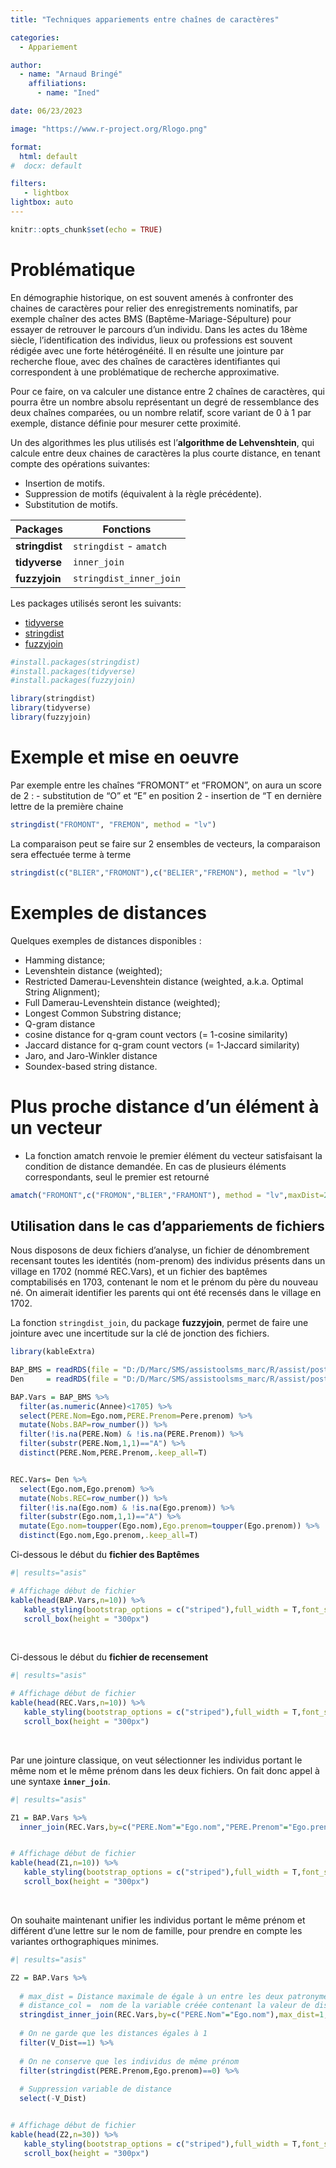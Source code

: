 ```yaml
---
title: "Techniques appariements entre chaînes de caractères"

categories:
  - Appariement

author: 
  - name: "Arnaud Bringé"
    affiliations:
      - name: "Ined"

date: 06/23/2023

image: "https://www.r-project.org/Rlogo.png"

format: 
  html: default
#  docx: default

filters:
   - lightbox
lightbox: auto
---
```


```r
knitr::opts_chunk$set(echo = TRUE)
```

# Problématique

En démographie historique, on est souvent amenés à confronter des chaines de caractères pour relier des enregistrements nominatifs, par exemple chaîner des actes BMS (Baptême-Mariage-Sépulture) pour essayer de retrouver le parcours d'un individu. Dans les actes du 18ème siècle, l'identification des individus, lieux ou professions est souvent rédigée avec une forte hétérogénéité. Il en résulte une jointure par recherche floue, avec des chaînes de caractères identifiantes qui correspondent à une problématique de recherche approximative.

Pour ce faire, on va calculer une distance entre 2 chaînes de caractères, qui pourra être un nombre absolu représentant un degré de ressemblance des deux chaînes comparées, ou un nombre relatif, score variant de 0 à 1 par exemple, distance définie pour mesurer cette proximité.

Un des algorithmes les plus utilisés est l'**algorithme de Lehvenshtein**, qui calcule entre deux chaines de caractères la plus courte distance, en tenant compte des opérations suivantes:  

- Insertion de motifs. 
- Suppression de motifs (équivalent à la règle précédente).
- Substitution de motifs.


| Packages       | Fonctions                                       |
|----------------|-------------------------------------------------|
| **stringdist** | `stringdist` - `amatch`                         |
| **tidyverse**  | `inner_join`                                    |
| **fuzzyjoin**  | `stringdist_inner_join`                         |


Les packages utilisés seront les suivants:   

* [tidyverse](https://www.tidyverse.org/)
* [stringdist](https://github.com/markvanderloo/stringdist)
* [fuzzyjoin](https://github.com/dgrtwo/fuzzyjoin)

```r
#install.packages(stringdist)
#install.packages(tidyverse)
#install.packages(fuzzyjoin)

library(stringdist)
library(tidyverse)
library(fuzzyjoin)
```


# Exemple et mise en oeuvre

Par exemple entre les chaînes "FROMONT" et "FROMON", on aura un score de 2 :
- substitution de "O" et "E" en position 2
- insertion de "T en dernière lettre de la première chaine


```r
stringdist("FROMONT", "FREMON", method = "lv")
```

La comparaison peut se faire sur 2 ensembles de vecteurs, la comparaison sera effectuée terme à terme

```r
stringdist(c("BLIER","FROMONT"),c("BELIER","FREMON"), method = "lv")
```
# Exemples de distances

Quelques exemples de distances disponibles : 

  - Hamming distance;
  - Levenshtein distance (weighted);
  - Restricted Damerau-Levenshtein distance (weighted, a.k.a. Optimal String Alignment);
  - Full Damerau-Levenshtein distance (weighted);
  - Longest Common Substring distance;
  - Q-gram distance
  - cosine distance for q-gram count vectors (= 1-cosine similarity)
  - Jaccard distance for q-gram count vectors (= 1-Jaccard similarity)
  - Jaro, and Jaro-Winkler distance
  - Soundex-based string distance.


# Plus proche distance d'un élément à un vecteur

- La fonction amatch renvoie le premier élément du vecteur satisfaisant la condition de distance demandée. En cas de plusieurs éléments correspondants, seul le premier est retourné


```r
amatch("FROMONT",c("FROMON","BLIER","FRAMONT"), method = "lv",maxDist=2)
```

## Utilisation dans le cas d'appariements de fichiers

Nous disposons de deux fichiers d'analyse, un fichier de dénombrement recensant toutes les identités (nom-prenom) des individus présents dans un village en 1702 (nommé REC.Vars), et un fichier des baptêmes comptabilisés en 1703, contenant le nom et le prénom du père du nouveau né. On aimerait identifier les parents qui ont été recensés dans le village en 1702.

La fonction `stringdist_join`, du package **fuzzyjoin**, permet de faire une jointure avec une incertitude sur la clé de jonction des fichiers.  
  
  
```r

library(kableExtra)

BAP_BMS = readRDS(file = "D:/D/Marc/SMS/assistoolsms_marc/R/assist/posts/fuzzyjoin/Martigues.BAP.Ined.rds")
Den     = readRDS(file = "D:/D/Marc/SMS/assistoolsms_marc/R/assist/posts/fuzzyjoin/Martigues.REC1702.Ined.rds")

BAP.Vars = BAP_BMS %>%
  filter(as.numeric(Annee)<1705) %>%
  select(PERE.Nom=Ego.nom,PERE.Prenom=Pere.prenom) %>%
  mutate(Nobs.BAP=row_number()) %>%
  filter(!is.na(PERE.Nom) & !is.na(PERE.Prenom)) %>%
  filter(substr(PERE.Nom,1,1)=="A") %>%
  distinct(PERE.Nom,PERE.Prenom,.keep_all=T)


REC.Vars= Den %>%
  select(Ego.nom,Ego.prenom) %>%
  mutate(Nobs.REC=row_number()) %>%
  filter(!is.na(Ego.nom) & !is.na(Ego.prenom)) %>%
  filter(substr(Ego.nom,1,1)=="A") %>%
  mutate(Ego.nom=toupper(Ego.nom),Ego.prenom=toupper(Ego.prenom)) %>%
  distinct(Ego.nom,Ego.prenom,.keep_all=T)

```



Ci-dessous le début du **fichier des Baptêmes**

```r
#| results="asis" 

# Affichage début de fichier
kable(head(BAP.Vars,n=10)) %>%
   kable_styling(bootstrap_options = c("striped"),full_width = T,font_size = 11) %>%
   scroll_box(height = "300px")
```

<br>

Ci-dessous le début du **fichier de recensement**

```r
#| results="asis" 

# Affichage début de fichier
kable(head(REC.Vars,n=10)) %>%
   kable_styling(bootstrap_options = c("striped"),full_width = T,font_size = 11) %>%
   scroll_box(height = "300px")
```

<br>

Par une jointure classique, on veut sélectionner les individus portant le même nom et le même prénom dans les deux fichiers. On fait donc appel à une syntaxe **`inner_join`**.

```r
#| results="asis" 

Z1 = BAP.Vars %>%
  inner_join(REC.Vars,by=c("PERE.Nom"="Ego.nom","PERE.Prenom"="Ego.prenom"))


# Affichage début de fichier
kable(head(Z1,n=10)) %>%
   kable_styling(bootstrap_options = c("striped"),full_width = T,font_size = 11) %>%
   scroll_box(height = "300px")
```

<br>
  
On souhaite maintenant unifier les individus portant le même prénom et différent d'une lettre sur le nom de famille, pour prendre en compte les variantes orthographiques minimes.  

```r
#| results="asis" 

Z2 = BAP.Vars %>%
  
  # max_dist = Distance maximale de égale à un entre les deux patronymes
  # distance_col =  nom de la variable créée contenant la valeur de distance
  stringdist_inner_join(REC.Vars,by=c("PERE.Nom"="Ego.nom"),max_dist=1,distance_col="V_Dist") %>%
  
  # On ne garde que les distances égales à 1
  filter(V_Dist==1) %>%
  
  # On ne conserve que les individus de même prénom
  filter(stringdist(PERE.Prenom,Ego.prenom)==0) %>%
  
  # Suppression variable de distance
  select(-V_Dist)


# Affichage début de fichier
kable(head(Z2,n=30)) %>%
   kable_styling(bootstrap_options = c("striped"),full_width = T,font_size = 11) %>%
   scroll_box(height = "300px")
```
  





